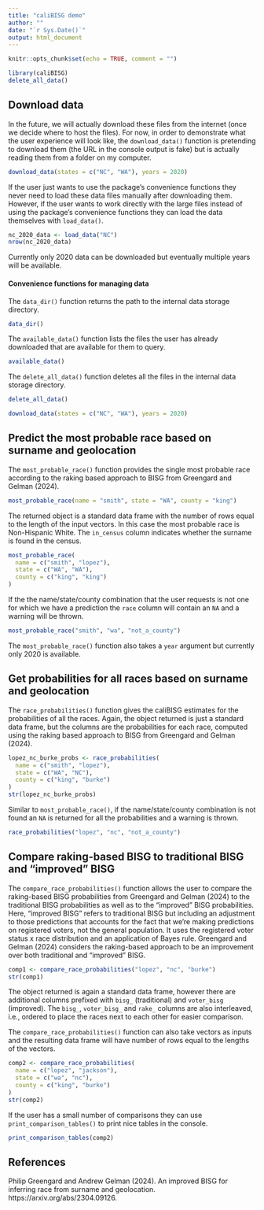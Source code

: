 ```yaml
---
title: "caliBISG demo"
author: ""
date: "`r Sys.Date()`"
output: html_document
---
```


```r
knitr::opts_chunk$set(echo = TRUE, comment = "")
```



```r
library(caliBISG)
delete_all_data()
```

## Download data

In the future, we will actually download these files from the internet (once we
decide where to host the files). For now, in order to demonstrate what the user
experience will look like, the `download_data()` function is pretending to
download them (the URL in the console output is fake) but is actually reading
them from a folder on my computer.

```r
download_data(states = c("NC", "WA"), years = 2020) 
```

If the user just wants to use the package's convenience functions they never
need to load these data files manually after downloading them. However, if the
user wants to work directly with the large files instead of using the package's
convenience functions they can load the data themselves with `load_data()`.

```r
nc_2020_data <- load_data("NC")
nrow(nc_2020_data)
```

Currently only 2020 data can be downloaded but eventually multiple years will be
available.

#### Convenience functions for managing data

The `data_dir()` function returns the path to the internal data storage
directory.

```r
data_dir()
```

The `available_data()` function lists the files the user has already downloaded
that are available for them to query. 

```r
available_data()
```

The `delete_all_data()` function deletes all the files in the internal data
storage directory. 

```r
delete_all_data()
```

```r
download_data(states = c("NC", "WA"), years = 2020)
```

## Predict the most probable race based on surname and geolocation

The `most_probable_race()` function provides the single most probable race
according to the raking based approach to BISG from Greengard and Gelman (2024).

```r
most_probable_race(name = "smith", state = "WA", county = "king")
```

The returned object is a standard data frame with the number of rows equal to
the length of the input vectors. In this case the most probable race is
Non-Hispanic White. The `in_census` column indicates whether the surname is
found in the census.

```r
most_probable_race(
  name = c("smith", "lopez"), 
  state = c("WA", "WA"), 
  county = c("king", "king")
)
```

If the the name/state/county combination that the user requests is not one for
which we have a prediction the `race` column will contain an `NA` and a warning
will be thrown.

```r
most_probable_race("smith", "wa", "not_a_county")
```

The `most_probable_race()` function also takes a `year` argument but currently
only 2020 is available. 

## Get probabilities for all races based on surname and geolocation

The `race_probabilities()` function gives the caliBISG estimates for the
probabilities of all the races. Again, the object returned is just a standard
data frame, but the columns are the probabilities for each race, computed
using the raking based approach to BISG from Greengard and Gelman (2024).

```r
lopez_nc_burke_probs <- race_probabilities(
  name = c("smith", "lopez"), 
  state = c("WA", "NC"), 
  county = c("king", "burke")
)
str(lopez_nc_burke_probs)
```

Similar to `most_probable_race()`, if the name/state/county combination is not
found an `NA` is returned for all the probabilities and a warning is thrown. 

```r
race_probabilities("lopez", "nc", "not_a_county")
```


## Compare raking-based BISG to traditional BISG and "improved" BISG

The `compare_race_probabilities()` function allows the user to compare the
raking-based BISG probabilities from Greengard and Gelman (2024) to the
traditional BISG probabilities as well as to the "improved" BISG probabilities.
Here, "improved BISG" refers to traditional BISG but including an adjustment to
those predictions that accounts for the fact that we're making predictions on
registered voters, not the general population. It uses the registered voter
status x race distribution and an application of Bayes rule. Greengard and
Gelman (2024) considers the raking-based approach to be an improvement over both
traditional and "improved" BISG.

```r
comp1 <- compare_race_probabilities("lopez", "nc", "burke")
str(comp1)
```

The object returned is again a standard data frame, however there are additional
columns prefixed with `bisg_` (traditional) and `voter_bisg` (improved). The
`bisg_`, `voter_bisg_` and `rake_` columns are also interleaved, i.e., ordered
to place the races next to each other for easier comparison.

The `compare_race_probabilities()` function can also take vectors as inputs
and the resulting data frame will have number of rows equal to the lengths of
the vectors. 

```r
comp2 <- compare_race_probabilities(
  name = c("lopez", "jackson"), 
  state = c("wa", "nc"), 
  county = c("king", "burke")
)
str(comp2)
```

If the user has a small number of comparisons they can use
`print_comparison_tables()` to print nice tables in the console.

```r
print_comparison_tables(comp2)
```

## References

Philip Greengard and Andrew Gelman (2024). An improved BISG for inferring race
from surname and geolocation. https://arxiv.org/abs/2304.09126.

